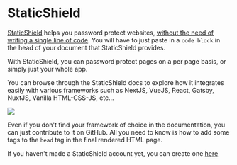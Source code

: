 
# StaticShield

[StaticShield](https://staticshield.vercel.app) helps you password protect websites, <u>without the need of writing a single line of code</u>. You will have to just
paste in a `code block` in the head of your document that StaticShield provides.

With StaticShield, you can password protect pages on a per page basis, or simply just your whole app.

You can browse through the StaticShield docs to explore how it integrates easily with various frameworks such as NextJS, VueJS, React, Gatsby,
NuxtJS, Vanilla HTML-CSS-JS, etc…

<Box t={30} b={30}>
  <img src="/frameworks.png" />
</Box>

Even if you don't find your framework of choice in the documentation, you can just contribute to it on GitHub. All you need to know
is how to add some tags to the `head` tag in the final rendered HTML page.

If you haven't made a StaticShield account yet, you can create one [here](https://staticshield.vercel.app/signup)
